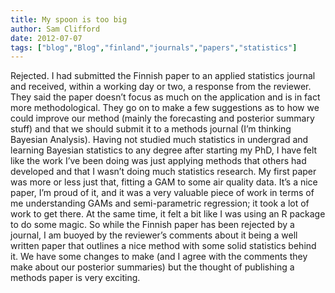 ```yaml
---
title: My spoon is too big
author: Sam Clifford
date: 2012-07-07
tags: ["blog","Blog","finland","journals","papers","statistics"]
---
```


Rejected. I had submitted the Finnish paper to an applied statistics journal and received, within a working day or two, a response from the reviewer. They said the paper doesn't focus as much on the application and is in fact more methodological. They go on to make a few suggestions as to how we could improve our method (mainly the forecasting and posterior summary stuff) and that we should submit it to a methods journal (I'm thinking Bayesian Analysis). Having not studied much statistics in undergrad and learning Bayesian statistics to any degree after starting my PhD, I have felt like the work I've been doing was just applying methods that others had developed and that I wasn't doing much statistics research. My first paper was more or less just that, fitting a GAM to some air quality data. It's a nice paper, I'm proud of it, and it was a very valuable piece of work in terms of me understanding GAMs and semi-parametric regression; it took a lot of work to get there. At the same time, it felt a bit like I was using an R package to do some magic. So while the Finnish paper has been rejected by a journal, I am buoyed by the reviewer's comments about it being a well written paper that outlines a nice method with some solid statistics behind it. We have some changes to make (and I agree with the comments they make about our posterior summaries) but the thought of publishing a methods paper is very exciting.